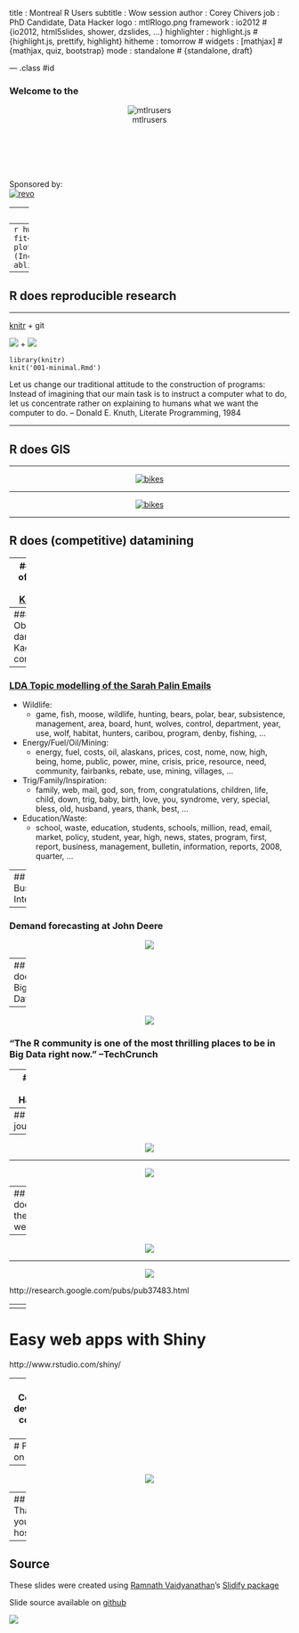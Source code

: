 title       : Montreal R Users
subtitle    : Wow session
author      : Corey Chivers
job         : PhD Candidate, Data Hacker
logo        : mtlRlogo.png
framework   : io2012        # {io2012, html5slides, shower, dzslides, ...}
highlighter : highlight.js  # {highlight.js, prettify, highlight}
hitheme     : tomorrow      # 
widgets     : [mathjax]     # {mathjax, quiz, bootstrap}
mode        : standalone    # {standalone, draft}

--- .class #id 

### Welcome to the

<center>![mtlrusers](assets/img/mtlRlogo_lrg2.png)</center>
<br>
<br>
<br>
<br>
<br>
Sponsored by:  
  [![revo](assets/img/RevolutionAnalytics.png)](http://www.revolutionanalytics.com/)

---
## R does statistics

--- 
```r
hw<-read.csv('data/heightweight.csv')
fit<-lm(weightLb~heightIn,data=hw)
plot(weightLb~heightIn,data=hw,xlab='Height (Inches)',ylab='Weight (Lbs)')
abline(fit,lty=2)
```

----
## R does reproducible research

---

[knitr](http://yihui.name/knitr/) + git 

![](assets/img/knit-logo.png) + ![](assets/img/octocat.png)

    library(knitr)
    knit('001-minimal.Rmd')
    
Let us change our traditional attitude to the construction of programs: Instead of imagining that our main task is to instruct a computer what to do, let us concentrate rather on explaining to humans what we want the computer to do.
 -- Donald E. Knuth, Literate Programming, 1984

---

## R does GIS

---

<center>[![bikes](assets/img/bike_ggplot.png)](http://spatialanalysis.co.uk/2012/02/great-maps-ggplot2/)</center>

---

<center>[![bikes](assets/img/2010-06-30.png)](http://www.youtube.com/watch?v=hJE2_XMdfTk)</center>


---

## R does (competitive) datamining

---
### Tool of choice for [Kagglers](http://kaggle.com/)

<center>[![](assets/img/kaggle-tools1.png)](http://blog.kaggle.com/2011/11/27/kagglers-favorite-tools/)</center>

---
### Observing dark worlds Kaggle competition
<center>[![](assets/img/sky248.png)](http://bayesianbiologist.com/2012/10/13/observing-dark-worlds-visualizing-dark-matters-distorting-effect-on-galaxies/)</center>

---
### [LDA Topic modelling of the Sarah Palin Emails](http://blog.echen.me/2011/06/27/topic-modeling-the-sarah-palin-emails/)
* Wildlife: 
  * game, fish, moose, wildlife, hunting, bears, polar, bear, subsistence, management, area, board, hunt, wolves, control, department, year, use, wolf, habitat, hunters, caribou, program, denby, fishing, …
  
* Energy/Fuel/Oil/Mining:
  * energy, fuel, costs, oil, alaskans, prices, cost, nome, now, high, being, home, public, power, mine, crisis, price, resource, need, community, fairbanks, rebate, use, mining, villages, …
  
* Trig/Family/Inspiration:
  * family, web, mail, god, son, from, congratulations, children, life, child, down, trig, baby, birth, love, you, syndrome, very, special, bless, old, husband, years, thank, best, …
  
* Education/Waste:
  * school, waste, education, students, schools, million, read, email, market, policy, student, year, high, news, states, program, first, report, business, management, bulletin, information, reports, 2008, quarter, …

---
## R does Business Intelligence

---

### Demand forecasting at John Deere

<center>[![](assets/img/john-deere.jpg)](http://www.revolutionanalytics.com/news-events/free-webinars/2012/order-fulfillment-forecasting-at-john-deere/)</center>

---
<center>[![](assets/img/R_for_BA.jpg)](http://www.amazon.com/R-Business-Analytics-A-Ohri/dp/1461443423)</center>

---
## R does Big Data

---
<center>[![](assets/img/techcrunch.png)](http://techcrunch.com/2012/10/27/big-data-right-now-five-trendy-open-source-technologies/)</center>

### "The R community is one of the most thrilling places to be in Big Data right now." --TechCrunch

---
### R and Hadoop

<center>[![](assets/img/rmr.png)](http://blog.revolutionanalytics.com/2011/09/mapreduce-hadoop-r.html)</center>

---
## R does journalism

---
<center>[![](assets/img/newyorktimes.png)](http://www.nytimes.com/interactive/2012/05/05/sports/baseball/mariano-rivera-and-his-peers.html?ref=baseball)</center>

---

<center>[![](assets/img/subOBAMA.jpg)](http://www.nytimes.com/imagepages/2008/04/16/us/20080416_OBAMA_GRAPHIC.html)</center>

---
## R does the web

---

<center>[![](assets/img/facebookvis.png)](https://www.facebook.com/notes/facebook-engineering/visualizing-friendships/469716398919)</center>

---

<center>![](assets/img/google_Rpaper.png)</center>

http://research.google.com/pubs/pub37483.html

---
<center>[![](assets/img/wajam.png)](http://www.wajam.com/)</center>

---

# Easy web apps with Shiny

http://www.rstudio.com/shiny/

---
## Community development, community support

---
# Packages on CRAN
<center>![](assets/img/fig_10_cran.png)</center>

---
<center>[![](assets/img/ranks_slope.png)](http://www.drewconway.com/zia/?p=2892)</center>

---
## Thank you for hosting!
<center>![title](../../latestLOGO.jpg)</center>

--- 
## Source

These slides were created using [Ramnath Vaidyanathan](https://github.com/ramnathv)'s [Slidify package](http://ramnathv.github.com/slidify/)

Slide source available on [github](https://github.com/MontrealRUserGroup/rwowdeck)

![](assets/img/octocat.png)